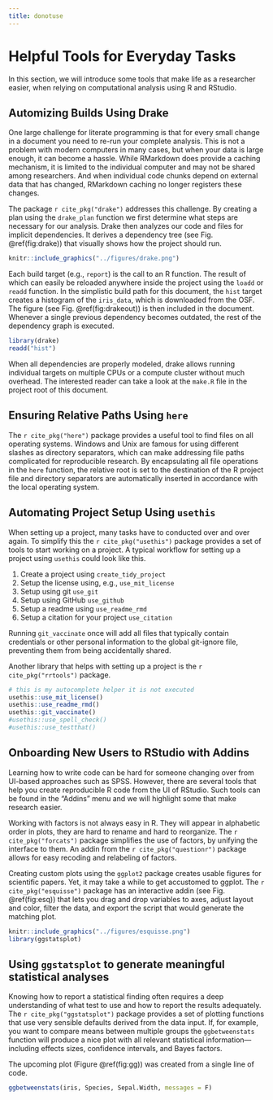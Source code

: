```yaml
---
title: donotuse
---
```

# Helpful Tools for Everyday Tasks
In this section, we will introduce some tools that make life as a researcher easier, when relying on computational analysis using R and RStudio.

## Automizing Builds Using Drake

One large challenge for literate programming is that for every small change in a document you need to re-run your complete analysis. This is not a problem with modern computers in many cases, but when your data is large enough, it can become a hassle. While RMarkdown does provide a caching mechanism, it is limited to the individual computer and may not be shared among researchers. And when individual code chunks depend on external data that has changed, RMarkdown caching no longer registers these changes. 

The package `r cite_pkg("drake")` addresses this challenge. By creating a plan using the `drake_plan` function we first determine what steps are necessary for our analysis. Drake then analyzes our code and files for implicit dependencies. It derives a dependency tree (see Fig. \@ref(fig:drake)) that visually shows how the project should run.

```r
knitr::include_graphics("../figures/drake.png")
```
Each build target (e.g., `report`) is the call to an R function. The result of which can easily be reloaded anywhere inside the project using the `loadd` or `readd` function. In the simplistic build path for this document, the `hist` target creates a histogram of the `iris_data`, which is downloaded from the OSF. The figure (see Fig. \@ref(fig:drakeout)) is then included in the document. Whenever a single previous dependency becomes outdated, the rest of the dependency graph is executed.


```r
library(drake)
readd("hist")
```

When all dependencies are properly modeled, drake allows running individual targets on multiple CPUs or a compute cluster without much overhead. The interested reader can take a look at the `make.R` file in the project root of this document. 

## Ensuring Relative Paths Using `here`
The `r cite_pkg("here")` package provides a useful tool to find files on all operating systems. Windows and Unix are famous for using different slashes as directory separators, which can make addressing file paths complicated for reproducible research. By encapsulating all file operations in the `here` function, the relative root is set to the destination of the R project file and directory separators are automatically inserted in accordance with the local operating system.

## Automating Project Setup Using `usethis`
When setting up a project, many tasks have to conducted over and over again. To simplify this the `r cite_pkg("usethis")` package provides a set of tools to start working on a project.
A typical workflow for setting up a project using `usethis` could look like this.

1. Create a project using `create_tidy_project`
2. Setup the license using, e.g., `use_mit_license`
3. Setup using git `use_git`
4. Setup using GitHub `use_github`
5. Setup a readme using `use_readme_rmd`
6. Setup a citation for your project `use_citation`

Running `git_vaccinate` once will add all files that typically contain credentials or other personal information to the global git-ignore file, preventing them from being accidentally shared. 

Another library that helps with setting up a project is the `r cite_pkg("rrtools")` package.

```r
# this is my autocomplete helper it is not executed
usethis::use_mit_license()
usethis::use_readme_rmd()
usethis::git_vaccinate()
#usethis::use_spell_check()
#usethis::use_testthat()
```


## Onboarding New Users to RStudio with Addins
Learning how to write code can be hard for someone changing over from UI-based approaches such as SPSS. However, there are several tools that help you create reproducible R code from the UI of RStudio. 
Such tools can be found in the "Addins" menu and we will highlight some that make research easier.

Working with factors is not always easy in R. They will appear in alphabetic order in plots, they are hard to rename and hard to reorganize. The `r cite_pkg("forcats")` package simplifies the use of factors, by unifying the interface to them. An addin from the `r cite_pkg("questionr")` package allows for easy recoding and relabeling of factors.

Creating custom plots using the `ggplot2` package creates usable figures for scientific papers. Yet, it may take a while to get accustomed to ggplot. The `r cite_pkg("esquisse")` package has an interactive addin (see Fig. \@ref(fig:esq)) that lets you drag and drop variables to axes, adjust layout and color, filter the data, and export the script that would generate the matching plot.


```r
knitr::include_graphics("../figures/esquisse.png")
library(ggstatsplot)
```

## Using `ggstatsplot` to generate meaningful statistical analyses

Knowing how to report a statistical finding often requires a deep understanding of what test to use and how to report the results adequately. The `r cite_pkg("ggstatsplot")` package provides a set of plotting functions that use very sensible defaults derived from the data input. If, for example, you want to compare means between multiple groups the `ggbetweenstats` function will produce a nice plot with all relevant statistical information---including effects sizes, confidence intervals, and Bayes factors.

The upcoming plot (Figure \@ref(fig:gg)) was created from a single line of code.


```r

ggbetweenstats(iris, Species, Sepal.Width, messages = F)

```



